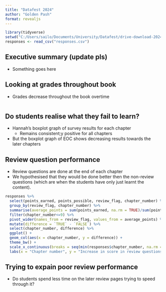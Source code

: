 ```yaml
---
title: "Datafest 2024"
author: "Golden Pash"
format: revealjs
---
```


```r
library(tidyverse)
setwd("C:/Users/sailo/Documents/University/Datafest/drive-download-20240419T003834Z-001/full_03_04")
responses <- read_csv("responses.csv")
```

## Executive summary (update pls)

- Something goes here

## Looking at grades throughout book

- Grades decrease throughout the book overtime

```r

```

## Do students realise what they fail to learn?

- Hannah's boxplot graph of survey results for each chapter
  - Remains consistent;y positive for all chapters
- But the boxplot graph of EOC shows decreasing results towards the later chapters

## Review question performance

- Review questions are done at the end of each chapter
- We hypothesised that they would be done better then the non-review questions (which are when the students have only just learnt the content).
```r
responses %>%
  select(points_earned, points_possible, review_flag, chapter_number) %>% 
  group_by(review_flag, chapter_number) %>% 
  summarise(average_points = sum(points_earned, na.rm = TRUE)/sum(points_possible, na.rm = TRUE)) %>% 
  filter(chapter_number<=9) %>% 
  pivot_wider(names_from = review_flag, values_from = average_points) %>% 
  mutate(difference = `TRUE` - `FALSE`) %>% 
  select(chapter_number, difference) %>% 
  ggplot() +
  geom_col(aes(x = chapter_number, y = difference)) +
  theme_bw() +
  scale_x_continuous(breaks = seq(min(responses$chapter_number, na.rm = TRUE), max(responses$chapter_number, na.rm = TRUE), by = 1)) +
  labs(x = "Chapter number", y = "Increase in score in review questions (%)")
```

## Trying to expain poor review performance

- Do students spend less time on the later review pages trying to speed through it?

## 
